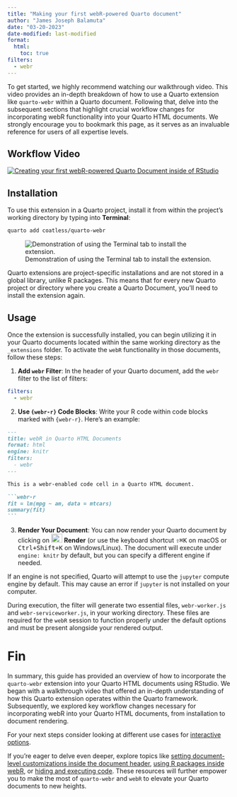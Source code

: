 ```yaml
---
title: "Making your first webR-powered Quarto document"
author: "James Joseph Balamuta"
date: "03-20-2023"
date-modified: last-modified
format: 
  html:
    toc: true
filters:
  - webr
---
```


To get started, we highly recommend watching our walkthrough video. This video provides an in-depth breakdown of how to use a Quarto extension like `quarto-webr` within a Quarto document. Following that, delve into the subsequent sections that highlight crucial workflow changes for incorporating webR functionality into your Quarto HTML documents. We strongly encourage you to bookmark this page, as it serves as an invaluable reference for users of all expertise levels.

## Workflow Video

[![Creating your first webR-powered Quarto Document inside of RStudio](http://img.youtube.com/vi/DoRR2S5lLvk/0.jpg)](https://youtu.be/DoRR2S5lLvk "Creating your first webR-powered Quarto Document inside of RStudio")

## Installation

To use this extension in a Quarto project, install it from within the project's working directory by typing into **Terminal**:

```bash
quarto add coatless/quarto-webr
```

![Demonstration of using the Terminal tab to install the extension.](https://i.imgur.com/aVuBdyN.png)

:::callout-note
Quarto extensions are project-specific installations and are not stored in a global library, unlike R packages. This means that for every new Quarto project or directory where you create a Quarto Document, you'll need to install the extension again.
:::

## Usage

Once the extension is successfully installed, you can begin utilizing it in your Quarto documents located within the same working directory as the `_extensions` folder. To activate the `webR` functionality in those documents, follow these steps:

1. **Add `webr` Filter**: In the header of your Quarto document, add the `webr` filter to the list of filters:

```yaml
filters:
  - webr
```

2. **Use `{webr-r}` Code Blocks**: Write your R code within code blocks marked with `{webr-r}`. Here's an example:

````markdown
---
title: webR in Quarto HTML Documents
format: html
engine: knitr
filters:
  - webr
---

This is a webr-enabled code cell in a Quarto HTML document.

```webr-r
fit = lm(mpg ~ am, data = mtcars)
summary(fit)
```
````

3. **Render Your Document**: You can now render your Quarto document by clicking on <kbd>![](images/rstudio-render-button.png){width="25" height="20"}</kbd> **Render** (or use the keyboard shortcut <kbd>⇧⌘K</kbd> on macOS or <kbd>Ctrl+Shift+K</kbd> on Windows/Linux). The document will execute under `engine: knitr` by default, but you can specify a different engine if needed. 

:::callout-note
If an engine is not specified, Quarto will attempt to use the `jupyter` compute engine by default. This may cause an error if `jupyter` is not installed on your computer.
:::

During execution, the filter will generate two essential files, `webr-worker.js` and `webr-serviceworker.js`, in your working directory. These files are required for the `webR` session to function properly under the default options and must be present alongside your rendered output.

# Fin

In summary, this guide has provided an overview of how to incorporate the `quarto-webr` extension into your Quarto HTML documents using RStudio. We began with a walkthrough video that offered an in-depth understanding of how this Quarto extension operates within the Quarto framework. Subsequently, we explored key workflow changes necessary for incorporating webR into your Quarto HTML documents, from installation to document rendering.

For your next steps consider looking at different use cases for [interactive options](qwebr-code-cell-demos.qmd).

If you're eager to delve even deeper, explore topics like [setting document-level customizations inside the document header](qwebr-meta-options.qmd), [using R packages inside webR](qwebr-using-r-packages.qmd), or [hiding and executing code](qwebr-internal-cell.qmd). These resources will further empower you to make the most of `quarto-webr` and `webR` to elevate your Quarto documents to new heights.